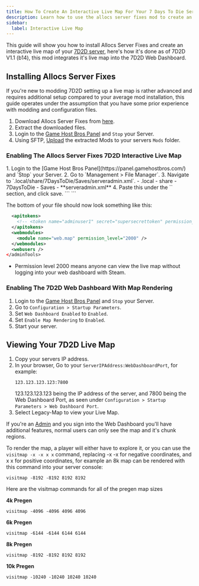 ```yaml
---
title: How To Create An Interactive Live Map For Your 7 Days To Die Server
description: Learn how to use the allocs server fixes mod to create an interactive live map for your 7 Days to Die server with this comprehensive guide
sidebar:
  label: Interactive Live Map
---
```


This guide will show you how to install Allocs Server Fixes and create an interactive live map of your [7D2D server](https://www.gamehostbros.com/7-days-to-die-server-hosting/), here's how it's done as of 7D2D V1.1 (b14), this mod integrates it's live map into the 7D2D Web Dashboard.

## Installing Allocs Server Fixes

If you're new to modding 7D2D setting up a live map is rather advanced and requires additional setup compared to your average mod installation, this guide operates under the assumption that you have some prior experience with modding and configuration files.

<Steps>

1. Download Allocs Server Fixes from [here](https://7dtd.illy.bz/wiki/Server%20fixes).
2. Extract the downloaded files.
3. Login to the [Game Host Bros Panel](https://panel.gamehostbros.com/) and `Stop` your Server.
4. Using SFTP, [Upload](/getting-started/uploading-files/) the extracted Mods to your servers `Mods` folder.
</Steps>

### Enabling The Allocs Server Fixes 7D2D Interactive Live Map 

<Steps>
1. Login to the [Game Host Bros Panel](https://panel.gamehostbros.com/) and `Stop` your Server.
2. Go to `Management > File Manager`.
3. Navigate to `.local/share/7DaysToDie/Saves/serveradmin.xml`.
   <FileTree>
   - .local
     - share
       - 7DaysToDie
         - Saves
           - **serveradmin.xml**
   </FileTree>
4. Paste this under the `</apitokens>` section, and click save.
</Steps>
   ```
   <webmodules>
    <module name="web.map" permission_level="2000" />
  </webmodules>
   ```


The bottom of your file should now look something like this:

```xml title="serveradmin.xml"
  <apitokens>
    <!-- <token name="adminuser1" secret="supersecrettoken" permission_level="0" /> -->
  </apitokens> 
  <webmodules>
    <module name="web.map" permission_level="2000" /> 
  </webmodules>
  <webusers />
</adminTools>
   ```
- Permission level 2000 means anyone can view the live map without logging into your web dashboard with Steam.

### Enabling The 7D2D Web Dashboard With Map Rendering

<Steps>

1. Login to the [Game Host Bros Panel](https://panel.gamehostbros.com/) and `Stop` your Server.
2. Go to `Configuration > Startup Parameters`.
3. Set `Web Dashboard Enabled` to `Enabled`.
4. Set `Enable Map Rendering` to `Enabled`.
5. Start your server.
</Steps>

## Viewing Your 7D2D Live Map 

<Steps>

1. Copy your servers IP address.
2. In your browser, Go to your `ServerIPAddress:WebDashboardPort`, for example:
   ```
   123.123.123.123:7800
   ```
   123.123.123.123 being the IP address of the server, and 7800 being the Web Dashboard Port, as seen under `Configuration > Startup Parameters > Web Dashboard Port`.
3. Select Legacy-Map to view your Live Map.
</Steps>

If you're an [Admin](/games/7-days-to-die/adding-admins/) and you sign into the Web Dashboard you'll have additional features, normal users can only see the map and it's chunk regions.

To render the map, a player will either have to explore it, or you can use the `visitmap -x -x x x` command, replacing -x -x for negative coordinates, and x x for positive coordinates, for example an 8k map can be rendered with this command into your server console:
```
visitmap -8192 -8192 8192 8192
```
Here are the visitmap commands for all of the pregen map sizes

**4k Pregen**
```
visitmap -4096 -4096 4096 4096
```
**6k Pregen** 
```
visitmap -6144 -6144 6144 6144
```
**8k Pregen**
```
visitmap -8192 -8192 8192 8192
```
**10k Pregen**
```
visitmap -10240 -10240 10240 10240
```







